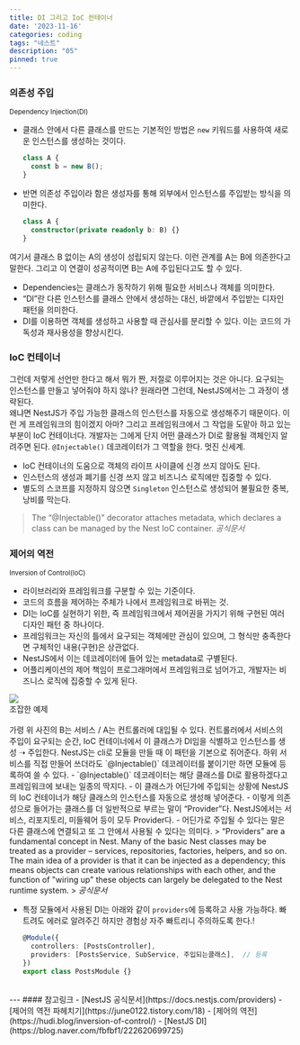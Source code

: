 ```yaml
---
title: DI 그리고 IoC 컨테이너
date: '2023-11-16'
categories: coding
tags: "네스트"
description: "05"
pinned: true
---
```

<HeadingNavigator />

### 의존성 주입
<small>Dependency Injection(DI)</small>
- 클래스 안에서 다른 클래스를 만드는 기본적인 방법은 `new` 키워드를 사용하여 새로운 인스턴스를 생성하는 것이다. 
  ```ts
  class A {
    const b = new B();
  }
  ```
- 반면 의존성 주입이라 함은 생성자를 통해 외부에서 인스턴스를 주입받는 방식을 의미한다.
  ```ts
  class A {
    constructor(private readonly b: B) {}
  }
  ```
여기서 클래스 B 없이는 A의 생성이 성립되지 않는다. 이런 관계를 A는 B에 의존한다고 말한다. 그리고 이 연결이 성공적이면 B는 A에 주입된다고도 할 수 있다.  
- Dependencies는 클래스가 동작하기 위해 필요한 서비스나 객체를 의미한다.
- <q>DI</q>란 다른 인스턴스를 클래스 안에서 생성하는 대신, <a>바깥에서 주입받는</a> 디자인 패턴을 의미한다.
- DI를 이용하면 객체를 생성하고 사용할 때 관심사를 분리할 수 있다. 이는 코드의 가독성과 재사용성을 향상시킨다.

### IoC 컨테이너
그런데 저렇게 선언만 한다고 해서 뭐가 짠, 저절로 이루어지는 것은 아니다. 요구되는 인스턴스를 만들고 넣어줘야 하지 않나? 원래라면 그런데, NestJS에서는 그 과정이 생략된다.  
왜냐면 NestJS가 주입 가능한 클래스의 인스턴스를 자동으로 생성해주기 때문이다. 이런 게 프레임워크의 힘이겠지 아마? 그리고 프레임워크에서 그 작업을 도맡아 하고 있는 부분이 IoC 컨테이너다. 개발자는 그에게 단지 어떤 클래스가 DI로 활용될 객체인지 알려주면 된다. `@Injectable()` 데코레이터가 그 역할을 한다. 멋진 신세계.
- IoC 컨테이너의 도움으로 객체의 라이프 사이클에 신경 쓰지 않아도 된다.
- 인스턴스의 생성과 폐기를 신경 쓰지 않고 비즈니스 로직에만 집중할 수 있다.
- 별도의 스코프를 지정하지 않으면 `Singleton` 인스턴스로 생성되어 불필요한 중복, 낭비를 막는다.
>  The <q>@Injectable()</q> decorator attaches metadata, which declares a class can be managed by the Nest IoC container.
> <cite>공식문서</cite>


### 제어의 역전
<small>Inversion of Control(IoC)</small>
- 라이브러리와 프레임워크를 구분할 수 있는 기준이다.
- 코드의 흐름을 제어하는 주체가 나에서 프레임워크로 바뀌는 것.
- DI는 IoC를 실현하기 위한, 즉 프레임워크에서 제어권을 가지기 위해 구현된 여러 디자인 패턴 중 하나이다.
- 프레임워크는 자신의 틀에서 요구되는 객체에만 관심이 있으며, 그 형식만 충족한다면 구체적인 내용(구현)은 상관없다.
- NestJS에서 이는 데코레이터에 들어 있는 metadata로 구별된다.
- 어플리케이션의 제어 책임이 프로그래머에서 프레임워크로 넘어가고, 개발자는 비즈니스 로직에 집중할 수 있게 된다.

<Img src='/images/nest/ioc.png' />
<figcaption>조잡한 예제</figcaption>
<br/>
가령 위 사진의 B는 서비스 / A는 컨트롤러에 대입될 수 있다. 컨트롤러에서 서비스의 주입이 요구되는 순간, IoC 컨테이너에서 이 클래스가 DI임을 식별하고 인스턴스를 생성 ➝ 주입한다. NestJS는 cli로 모듈을 만들 때 이 패턴을 기본으로 쥐어준다. 하위 서비스를 직접 만들어 쓰더라도 `@Injectable()` 데코레이터를 붙이기만 하면 모듈에 등록하여 쓸 수 있다.
- `@Injectable()` 데코레이터는 해당 클래스를 DI로 활용하겠다고 프레임워크에 보내는 일종의 딱지다.
- 이 클래스가 어딘가에 주입되는 상황에 NestJS의 IoC 컨테이너가 해당 클래스의 인스턴스를 자동으로 생성해 넣어준다.
- 이렇게 의존성으로 들어가는 클래스를 더 일반적으로 부르는 말이 <q>Provider</q>다. NestJS에서는 서비스, 리포지토리, 미들웨어 등이 모두 Provider다.
- 어딘가로 주입될 수 있다는 말은 다른 클래스에 연결되고 또 그 안에서 사용될 수 있다는 의미다.
> <q>Providers</q> are a fundamental concept in Nest. Many of the basic Nest classes may be treated as a provider – services, repositories, factories, helpers, and so on. The main idea of a provider is that it can be injected as a dependency; this means objects can create various relationships with each other, and the function of "wiring up" these objects can largely be delegated to the Nest runtime system.
> <cite>공식문서</cite>

- 특정 모듈에서 사용된 DI는 아래와 같이 `providers`에 등록하고 사용 가능하다. 빠트려도 에러로 알려주긴 하지만 경험상 자주 빠트리니 주의하도록 한다.!
  ```ts posts.module.ts
  @Module({
    controllers: [PostsController],
    providers: [PostsService, SubService, 주입되는클래스],  // 등록
  })
  export class PostsModule {}
  ```


<br/>
---
#### 참고링크
- [NestJS 공식문서](https://docs.nestjs.com/providers)
- [제어의 역전 파헤치기](https://june0122.tistory.com/18)
- [제어의 역전](https://hudi.blog/inversion-of-control/)
- [NestJS DI](https://blog.naver.com/fbfbf1/222620699725)
